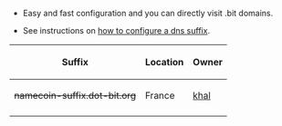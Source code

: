 * Easy and fast configuration and you can directly visit .bit domains.

* See instructions on [[How_To_Configure_Dns_Suffix|how to configure a dns suffix]].

{|class="wikitable sortable" border="1" cellspacing="0" cellpadding="5" style="border: 1 px solid black; border-collapse: collapse;"
! Suffix !! Location !! Owner
|-
| <strike>namecoin-suffix.dot-bit.org</strike> || France || [http://bitcoin-contact.org/identity/khal khal]
|-
|}